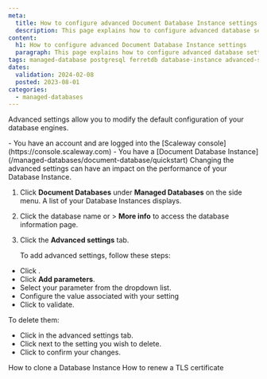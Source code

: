 ```yaml
---
meta:
  title: How to configure advanced Document Database Instance settings
  description: This page explains how to configure advanced database settings
content:
  h1: How to configure advanced Document Database Instance settings
  paragraph: This page explains how to configure advanced database settings
tags: managed-database postgresql ferretdb database-instance advanced-settings mongodb
dates:
  validation: 2024-02-08
  posted: 2023-08-01
categories:
  - managed-databases
---
```


Advanced settings allow you to modify the default configuration of your database engines.

<Macro id="iam-requirements" />

<Message type="requirement">
  - You have an account and are logged into the [Scaleway console](https://console.scaleway.com)
  - You have a [Document Database Instance](/managed-databases/document-database/quickstart)
</Message>

<Message type="important">
  Changing the advanced settings can have an impact on the performance of your Database Instance.
</Message>

1. Click **Document Databases** under **Managed Databases** on the side menu. A list of your Database Instances displays.
2. Click the database name or <Icon name="more" /> > **More info** to access the database information page.
3. Click the **Advanced settings** tab.

    To add advanced settings, follow these steps:

- Click <Icon name="edit" />.
- Click **Add parameters**.
- Select your parameter from the dropdown list.
- Configure the value associated with your setting
- Click <Icon name="validate" /> to validate.

To delete them:
- Click <Icon name="edit" /> in the advanced settings tab.
- Click <Icon name="delete" /> next to the setting you wish to delete.
- Click <Icon name="validate" /> to confirm your changes.


<Navigation title="See also">
  <PreviousButton to="/managed-databases/document-database/how-to/clone-a-database-instance">How to clone a Database Instance</PreviousButton>
  <NextButton to="/managed-databases/document-database/how-to/renew-tls-certificate">How to renew a TLS certificate</NextButton>
</Navigation>
